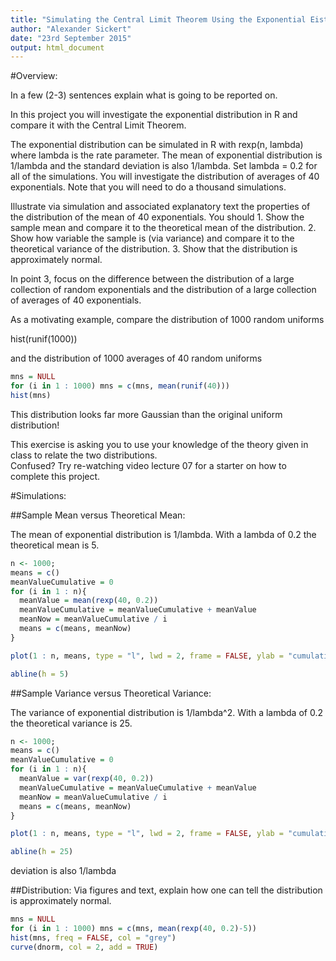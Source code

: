 ```yaml
---
title: "Simulating the Central Limit Theorem Using the Exponential Eistribution"
author: "Alexander Sickert"
date: "23rd September 2015"
output: html_document
---
```



   
#Overview: 

In a few (2-3) sentences explain what is going to be reported on.

In this project you will investigate the exponential distribution in R and compare it with the Central Limit Theorem.

 The exponential distribution can be simulated in R with rexp(n, lambda) where lambda is the rate parameter. The mean of exponential distribution is 1/lambda and the standard deviation is also 1/lambda. Set lambda = 0.2 for all of the simulations. You will investigate the distribution of averages of 40 exponentials. Note that you will need to do a thousand simulations.
 
 Illustrate via simulation and associated explanatory text the properties of the distribution of the mean of 40 exponentials.  You should
1. Show the sample mean and compare it to the theoretical mean of the distribution.
2. Show how variable the sample is (via variance) and compare it to the theoretical variance of the distribution.
3. Show that the distribution is approximately normal.

In point 3, focus on the difference between the distribution of a large collection of random exponentials and the distribution of a large collection of averages of 40 exponentials. 

As a motivating example, compare the distribution of 1000 random uniforms

hist(runif(1000))

and the distribution of 1000 averages of 40 random uniforms
```r
mns = NULL
for (i in 1 : 1000) mns = c(mns, mean(runif(40)))
hist(mns)
```

This distribution looks far more Gaussian than the original uniform distribution!


This exercise is asking you to use your knowledge of the theory given in class to relate the two distributions.  
Confused?  Try re-watching video lecture 07 for a starter on how to complete this project.

#Simulations: 

##Sample Mean versus Theoretical Mean: 

The mean of exponential distribution is 1/lambda. With a lambda of 0.2 the theoretical mean is 5.

```r
n <- 1000; 
means = c()
meanValueCumulative = 0
for (i in 1 : n){
  meanValue = mean(rexp(40, 0.2))
  meanValueCumulative = meanValueCumulative + meanValue
  meanNow = meanValueCumulative / i 
  means = c(means, meanNow)
} 

plot(1 : n, means, type = "l", lwd = 2, frame = FALSE, ylab = "cumulative means", xlab = "sample size") 

abline(h = 5)
```



##Sample Variance versus Theoretical Variance: 

The variance of exponential distribution is 1/lambda^2. With a lambda of 0.2 the theoretical variance is 25.



```r
n <- 1000; 
means = c()
meanValueCumulative = 0
for (i in 1 : n){
  meanValue = var(rexp(40, 0.2))
  meanValueCumulative = meanValueCumulative + meanValue
  meanNow = meanValueCumulative / i 
  means = c(means, meanNow)
} 

plot(1 : n, means, type = "l", lwd = 2, frame = FALSE, ylab = "cumulative means", xlab = "sample size") 

abline(h = 25)
```

deviation is also 1/lambda

##Distribution: Via figures and text, explain how one can tell the distribution is approximately normal. 



```r
mns = NULL
for (i in 1 : 1000) mns = c(mns, mean(rexp(40, 0.2)-5))
hist(mns, freq = FALSE, col = "grey")
curve(dnorm, col = 2, add = TRUE)
```



